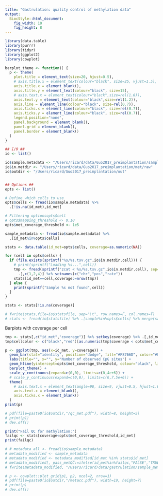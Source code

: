 ```yaml
---
title: "Gastrulation: quality control of methylation data"
output: 
  BiocStyle::html_document: 
    fig_width: 10
    fig_height: 8
---
```


```r
library(data.table)
library(purrr)
library(tidyr)
library(ggplot2)
library(cowplot)
```


```r
barplot_theme <- function() {
  p <- theme(
    plot.title = element_text(size=20, hjust=0.5),
    # axis.title.x = element_text(colour="black", size=25, vjust=1.5),
    axis.title.x = element_blank(),
    axis.title.y = element_text(colour="black", size=15),
    # axis.text.x = element_text(colour="black",size=rel(1.6)),
    axis.text.y = element_text(colour="black",size=rel(1.2)),
    axis.line = element_line(colour="black", size=rel(0.7)),
    axis.ticks.x = element_line(colour="black", size=rel(0.7)),
    axis.ticks.y = element_line(colour="black", size=rel(0.7)),
    legend.position="none",
    panel.background = element_blank(),
    panel.grid = element_blank(),
    panel.border = element_blank()
  )
}
```

```r

## I/O ##
io <- list()

io$sample.metadata <- "/Users/ricard/data/Guo2017_preimplantation/sample_metadata.txt"
io$in.metdir <- "/Users/ricard/data/Guo2017_preimplantation/met/raw"
io$outdir <- "/Users/ricard/Guo2017_preimplantation/out"


## Options ##
opts <- list()

# Define which cells to use
opts$cells <- fread(io$sample.metadata) %>% 
  .[!is.na(id_met),id_met]

# Filtering optionsopts$cell
# opts$mapping_threshold <- 0.10
opts$met_coverage_threshold <- 1e5
```

<!-- Load sample metadata -->
```r
sample_metadata <- fread(io$sample.metadata) %>% 
  .[id_met%in%opts$cells]
```

<!-- Load methylation data and calculate QC statistics per sample -->
```r
stats <- data.table(id_met=opts$cells, coverage=as.numeric(NA))

for (cell in opts$cells) {
  if (file.exists(sprintf("%s/%s.tsv.gz",io$in.metdir,cell))) {
    # print(sprintf("Loading %s...",cell))
    tmp <- fread(sprintf("zcat < %s/%s.tsv.gz",io$in.metdir,cell), sep="\t", verbose=F, showProgress=F) %>% 
      .[,c(1,2,4)] %>% setnames(c("chr","pos","rate"))
    stats[id_met==cell,coverage:=nrow(tmp)]
  } else {
    print(sprintf("Sample %s not found",cell))
  }
}

stats <- stats[!is.na(coverage)]
```

<!-- Load statistics -->
```r
# fwrite(stats,file=io$statsfile, sep="\t", row.names=F, col.names=T)
# stats <- fread(io$statsfile) %>% .[sample%in%opts$cells] %>% merge(sample_metadata,by="sample")
```

<!-- Plot QC statistics -->

Barplots with coverage per cell
```r
tmp <- stats[,c("id_met","coverage")] %>% setkey(coverage) %>% .[,id_met:=factor(id_met,levels=id_met)]
tmp$cellcolor <- c("black","red")[as.numeric(tmp$coverage < opts$met_coverage_threshold)+1]

p <- ggplot(tmp, aes(x=id_met, y=coverage)) +
  geom_bar(stat="identity", position="dodge", fill="#F8766D", color="#F8766D") +
  labs(title="", x="", y="Number of observed CpG sites") +
  geom_hline(yintercept=opts$met_coverage_threshold, colour="black", linetype="dashed") +
  barplot_theme() +
  scale_y_continuous(expand=c(0,0), limits=c(0,4e+6)) +
  # scale_y_continuous(expand=c(0,0), limits=c(0,7.5e+6)) +
  theme(
    # axis.text.x = element_text(angle=90, size=9, vjust=0.5, hjust=1.0, color=tmp$cellcolor)
    axis.text.x = element_blank(),
    axis.ticks.x = element_blank()
  )
print(p)

# pdf(file=paste0(io$outdir,"/qc_met.pdf"), width=8, height=5)
# print(p1)
# dev.off()
```


```r
print("Fail QC for methylation:")
failqc <- stats[coverage<opts$met_coverage_threshold,id_met]
print(failqc)
```

```r
# # metadata_all <- fread(io$sample.metadata)
# metadata_modified <- sample_metadata
# metadata_modified <- metadata_modified[id_met %in% stats$id_met]
# metadata_modified[, pass_metQC:=ifelse(id_met%in%failqc,"FALSE","TRUE")]
# fwrite(metadata_modified, "/Users/ricard/data/gastrulation/sample_metadata_E7.5Dnmt3b_2.txt", sep="\t", col.names = T, row.names = F, quote=F, na="NA")
```

<!-- Save results -->
```r
# p <- cowplot::plot_grid(p1, p2, ncol=2, nrow=1)
# pdf(file=paste0(io$outdir,"/metacc.pdf"), width=19, height=7)
# print(p)
# dev.off()
```

